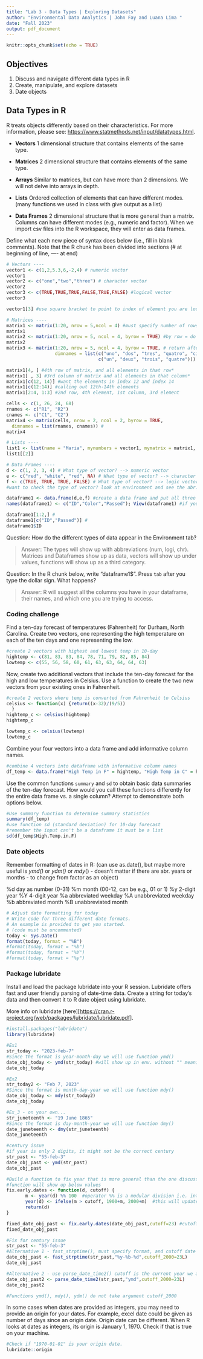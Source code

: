```yaml
---
title: "Lab 3 - Data Types | Exploring Datasets"
author: "Environmental Data Analytics | John Fay and Luana Lima "
date: "Fall 2023"
output: pdf_document
---
```


```r
knitr::opts_chunk$set(echo = TRUE)
```

## Objectives

1.  Discuss and navigate different data types in R
2.  Create, manipulate, and explore datasets
3.  Date objects

## Data Types in R

R treats objects differently based on their characteristics. For more information, please see: <https://www.statmethods.net/input/datatypes.html>.

-   **Vectors** 1 dimensional structure that contains elements of the same type.

-   **Matrices** 2 dimensional structure that contains elements of the same type.

-   **Arrays** Similar to matrices, but can have more than 2 dimensions. We will not delve into arrays in depth.

-   **Lists** Ordered collection of elements that can have different modes. (many functions we used in class with give output as a list) 

-   **Data Frames** 2 dimensional structure that is more general than a matrix. Columns can have different modes (e.g., numeric and factor). When we import csv files into the R workspace, they will enter as data frames.

Define what each new piece of syntax does below (i.e., fill in blank comments). Note that the R chunk has been divided into sections (\# at beginning of line, ---- at end)

```r
# Vectors ----
vector1 <- c(1,2,5.3,6,-2,4) # numeric vector
vector1
vector2 <- c("one","two","three") # character vector
vector2
vector3 <- c(TRUE,TRUE,TRUE,FALSE,TRUE,FALSE) #logical vector
vector3

vector1[3] #use square bracket to point to index of element you are looking for (ex. this will be 5.3) 

# Matrices ----
matrix1 <- matrix(1:20, nrow = 5,ncol = 4) #must specify number of rows, numbers of columns 
matrix1
matrix2 <- matrix(1:20, nrow = 5, ncol = 4, byrow = TRUE) #by row = do you want to go by rows or by columns
matrix2
matrix3 <- matrix(1:20, nrow = 5, ncol = 4, byrow = TRUE, # return after comma continues the line
                  dimnames = list(c("uno", "dos", "tres", "quatro", "cinco"), 
                                  c("un", "deux", "trois", "quatre"))) #

matrix1[4, ] #4th row of matrix, and all elements in that row*
matrix1[ , 3] #3rd column of matrix and all elements in that column*
matrix1[c(12, 14)] #want the elements in index 12 and index 14
matrix1[c(12:14)] #calling out 12th-14th elements
matrix1[2:4, 1:3] #2nd row, 4th element, 1st column, 3rd element

cells <- c(1, 26, 24, 68)
rnames <- c("R1", "R2")
cnames <- c("C1", "C2") 
matrix4 <- matrix(cells, nrow = 2, ncol = 2, byrow = TRUE,
  dimnames = list(rnames, cnames)) # 
matrix4

# Lists ---- 
list1 <- list(name = "Maria", mynumbers = vector1, mymatrix = matrix1, age = 5.3); list1
list1[[2]]

# Data Frames ----
d <- c(1, 2, 3, 4) # What type of vector? --> numeric vector
e <- c("red", "white", "red", NA) # What type of vector? --> character vector
f <- c(TRUE, TRUE, TRUE, FALSE) # What type of vector? --> logic vector
#want to check the type of vector? look at environment and see the abr. before the data (num, chr, logi)

dataframe1 <- data.frame(d,e,f) #create a data frame and put all three vectors together
names(dataframe1) <- c("ID","Color","Passed"); View(dataframe1) #if you want to rename the columns for three variables you can use this

dataframe1[1:2,] # 
dataframe1[c("ID","Passed")] # 
dataframe1$ID

```

Question: How do the different types of data appear in the Environment tab?

> Answer: The types will show up with abbreviations (num, logi, chr). Matrices and Dataframes show up as data, vectors will show up under values, functions will show up as a third category. 

Question: In the R chunk below, write "dataframe1\$". Press `tab` after you type the dollar sign. What happens?

> Answer: R will suggest all the columns you have in your dataframe, their names, and which one you are trying to access. 

### Coding challenge

Find a ten-day forecast of temperatures (Fahrenheit) for Durham, North Carolina. Create two vectors, one representing the high temperature on each of the ten days and one representing the low.

```r
#create 2 vectors with highest and lowest temp in 10-day 
hightemp <- c(81, 83, 83, 84, 78, 71, 79, 82, 85, 84)
lowtemp <- c(55, 56, 58, 60, 61, 63, 63, 64, 64, 63)
```

Now, create two additional vectors that include the ten-day forecast for the high and low temperatures in Celsius. Use a function to create the two new vectors from your existing ones in Fahrenheit.

```r
#create 2 vectors where temp is converted from Fahrenheit to Celsius
celsius <- function(x) {return((x-32)/(9/5))
  }
hightemp_c <- celsius(hightemp)
hightemp_c

lowtemp_c <- celsius(lowtemp)
lowtemp_c
```

Combine your four vectors into a data frame and add informative column names.

```r
#combine 4 vectors into dataframe with informative column names 
df_temp <- data.frame("High Temp in F" = hightemp, "High Temp in C" = hightemp_c, "Low Temp in F" = lowtemp, "Low Temp in C" = lowtemp_c)

```

Use the common functions `summary` and `sd` to obtain basic data summaries of the ten-day forecast. How would you call these functions differently for the entire data frame vs. a single column? Attempt to demonstrate both options below.

```r
#Use summary function to determine summary statistics
summary(df_temp)
#use function sd (standard deviation) for 10-day forecast 
#remember the input can't be a dataframe it must be a list
sd(df_temp$High.Temp.in.F)
```

### Date objects

Remember formatting of dates in R: (can use as.date(), but maybe more useful is *ymd()* or *ydm()* or *mdy*() - doesn't matter if there are abr. years or months - to change from factor as an object)

%d day as number (0-31) %m month (00-12, can be e.g., 01 or 1) %y 2-digit year %Y 4-digit year %a abbreviated weekday %A unabbreviated weekday %b abbreviated month %B unabbreviated month

```r
# Adjust date formatting for today
# Write code for three different date formats. 
# An example is provided to get you started.
# (code must be uncommented)
today <- Sys.Date()
format(today, format = "%B")
#format(today, format = "%b")
#format(today, format = "%Y")
#format(today, format = "%y")

```

### Package lubridate

Install and load the package lubridate into your R session. Lubridate offers fast and user friendly parsing of date-time data. Create a string for today's data and then convert it to R date object using lubridate.

More info on lubridate [here][<https://cran.r-project.org/web/packages/lubridate/lubridate.pdf>].

```r
#install.packages("lubridate")
library(lubridate)

#Ex1
str_today <- "2023-feb-7"
#Since the format is year-month-day we will use function ymd()
date_obj_today <- ymd(str_today) #will show up in env. without "" meaning it's numerical now
date_obj_today

#Ex2
str_today2 <- "Feb 7, 2023"
#Since the format is month-day-year we will use function mdy()
date_obj_today <- mdy(str_today2)
date_obj_today

#Ex_3 - on your own...
str_juneteenth <- "19 June 1865"
#Since the format is day-month-year we will use function dmy()
date_juneteenth <- dmy(str_juneteenth)
date_juneteenth
```

```r
#century issue
#if year is only 2 digits, it might not be the correct century
str_past <- "55-feb-3"
date_obj_past <- ymd(str_past)
date_obj_past

#Build a function to fix year that is more general than the one discussed in the lesson
#function will show up below values
fix.early.dates <- function(d, cutoff) {
       m <- year(d) %% 100  #operator %% is a modular division i.e. integer-divide year(d) by 100 and returns the remainder 
       year(d) <- ifelse(m > cutoff, 1900+m, 2000+m)  #this will update year(d), year() is a function that returns the year for a data object
       return(d)
}

fixed_date_obj_past <- fix.early.dates(date_obj_past,cutoff=23) #cutoff could be the current year to be more general or any other depending on data set 
fixed_date_obj_past
```

```r
#Fix for century issue
str_past <- "55-feb-3"
#Alternative 1 - fast_strptime(), must specify format, and cutoff date
date_obj_past <- fast_strptime(str_past,"%y-%b-%d",cutoff_2000=23L)
date_obj_past

#Alternative 2 - use parse_date_time2() cutoff is the current year we are in
date_obj_past2 <- parse_date_time2(str_past,"ymd",cutoff_2000=23L)
date_obj_past2

#Functions ymd(), mdy(), ydm() do not take argument cutoff_2000
```

In some cases when dates are provided as integers, you may need to provide an origin for your dates. For example, excel date could be given as number of days since an origin date. Origin date can be different. When R looks at dates as integers, its origin is January 1, 1970. Check if that is true on your machine.

```r
#Check if "1970-01-01" is your origin date.
lubridate::origin

```
